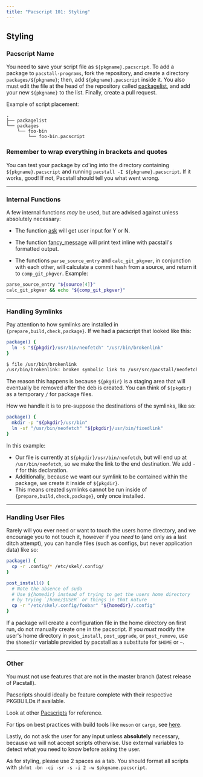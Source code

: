 ```yaml
---
title: "Pacscript 101: Styling"
---
```


## Styling

### Pacscript Name

You need to save your script file as `${pkgname}.pacscript`. To add a package to `pacstall-programs`, fork the repository, and create a directory `packages/${pkgname}`; then, add `${pkgname}.pacscript` inside it. You also must edit the file at the head of the repository called [packagelist](https://github.com/pacstall/pacstall-programs/blob/master/packagelist), and add your new `${pkgname}` to the list. Finally, create a pull request.

Example of script placement:

```tree
.
├── packagelist
└── packages
    └── foo-bin
        └── foo-bin.pacscript
```

### Remember to wrap everything in brackets and quotes

You can test your package by cd'ing into the directory containing `${pkgname}.pacscript` and running `pacstall -I ${pkgname}.pacscript`. If it works, good! If not, Pacstall should tell you what went wrong.

---

### Internal Functions

A few internal functions *may* be used, but are advised against unless absolutely necessary:

- The function [ask](https://github.com/pacstall/pacstall-programs/blob/35a956766dba8f325b24f801d80ac9733efcba70/packages/librewolf-app/librewolf-app.pacscript#L42-L44) will get user input for Y or N.

- The function [fancy_message](https://github.com/pacstall/pacstall-programs/blob/a7b865490e052e19a34865c07fa3c80c409065fd/packages/android-studio/android-studio.pacscript#L39) will print text inline with pacstall's formatted output.

- The functions `parse_source_entry` and `calc_git_pkgver`, in conjunction with each other, will calculate a commit hash from a source, and return it to `comp_git_pkgver`. Example:

```bash
parse_source_entry "${source[4]}"
calc_git_pkgver && echo "${comp_git_pkgver}"
```

---

### Handling Symlinks
Pay attention to how symlinks are installed in `{prepare,build,check,package}`. If we had a pacscript that looked like this:
```bash
package() {
  ln -s "${pkgdir}/usr/bin/neofetch" "/usr/bin/brokenlink"
}
```

```bash
$ file /usr/bin/brokenlink
/usr/bin/brokenlink: broken symbolic link to /usr/src/pacstall/neofetch/usr/bin/neofetch
```

The reason this happens is because `${pkgdir}` is a staging area that will eventually be removed after the deb is created. You can think of `${pkgdir}` as a temporary `/` for package files.

How we handle it is to pre-suppose the destinations of the symlinks, like so:
```bash
package() {
  mkdir -p "${pkgdir}/usr/bin"
  ln -sf "/usr/bin/neofetch" "${pkgdir}/usr/bin/fixedlink"
}
```
In this example:
 - Our file is currently at `${pkgdir}/usr/bin/neofetch`, but will end up at `/usr/bin/neofetch`, so we make the link to the end destination. We add `-f` for this declaration. 
 - Additionally, because we want our symlink to be contained within the package, we create it inside of `${pkgdir}`.
 - This means created symlinks cannot be run inside of `{prepare,build,check,package}`, only once installed.

---

### Handling User Files
Rarely will you ever need or want to touch the users home directory, and we encourage you to not touch it, however if you *need* to (and only as a last ditch attempt), you can handle files (such as configs, but never application data) like so:
```bash
package() {
  cp -r .config/* /etc/skel/.config/
}

post_install() {
  # Note the absence of sudo
  # Use ${homedir} instead of trying to get the users home directory
  # by trying `/home/$USER` or things in that nature
  cp -r "/etc/skel/.config/foobar" "${homedir}/.config"
}
```
If a package will create a configuration file in the home directory on first run, do not manually create one in the pacscript. If you _must_ modify the user's home directory in `post_install`, `post_upgrade`, or `post_remove`, use the `$homedir` variable provided by pacstall as a substitute for `$HOME` or `~`.

---

### Other

You must not use features that are not in the master branch (latest release of Pacstall).

Pacscripts should ideally be feature complete with their respective PKGBUILDs if available.

Look at other [Pacscripts](https://github.com/pacstall/pacstall-programs/tree/master/packages) for reference.

For tips on best practices with build tools like `meson` or `cargo`, see [here](https://github.com/pacstall/pacstall/wiki/Different-Package-Build-Systems).

Lastly, do not ask the user for any input unless **absolutely** necessary, because we will not accept scripts otherwise. Use external variables to detect what you need to know before asking the user.

As for styling, please use 2 spaces as a tab. You should format all scripts with `shfmt -bn -ci -sr -s -i 2 -w $pkgname.pacscript`.